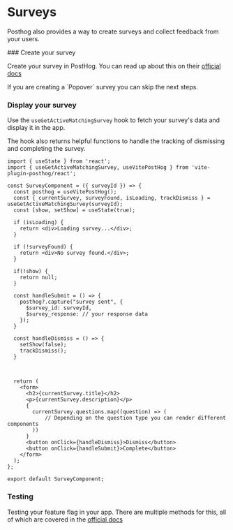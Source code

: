 
# Surveys

Posthog also provides a way to create surveys and collect feedback from your users.


<Steps>
### Create your survey
 
Create your survey in PostHog. You can read up about this on their [official docs](https://posthog.com/docs/surveys/creating-surveys)

<Callout type="info" emoji="ℹ️">
  If you are creating a `Popover` survey you can skip the next steps.
</Callout>
 
### Display your survey

Use the `useGetActiveMatchingSurvey` hook to fetch your survey's data and display it in the app.

The hook also returns helpful functions to handle the tracking of dismissing and completing the survey. 

```tsx
import { useState } from 'react';
import { useGetActiveMatchingSurvey, useVitePostHog } from 'vite-plugin-posthog/react';

const SurveyComponent = ({ surveyId }) => {
  const posthog = useVitePostHog();
  const { currentSurvey, surveyFound, isLoading, trackDismiss } = useGetActiveMatchingSurvey(surveyId);
  const [show, setShow] = useState(true);

  if (isLoading) {
    return <div>Loading survey...</div>;
  }

  if (!surveyFound) {
    return <div>No survey found.</div>;
  }

  if(!show) {
    return null;
  }

  const handleSubmit = () => {
    posthog?.capture("survey sent", {
      $survey_id: surveyId,
      $survey_response: // your response data
    });
  }

  const handleDismiss = () => {
    setShow(false);
    trackDismiss();
  }



  return (
    <form>
      <h2>{currentSurvey.title}</h2>
      <p>{currentSurvey.description}</p>
      {
        currentSurvey.questions.map((question) => (
            // Depending on the question type you can render different components
        ))
      }
      <button onClick={handleDismiss}>Dismiss</button>
      <button onClick={handleSubmit}>Complete</button>
    </form>
  );
};

export default SurveyComponent;

```

### Testing
Testing your feature flag in your app. There are multiple methods for this, all of which are covered in the [official docs](https://posthog.com/docs/feature-flags/testing)
</Steps>